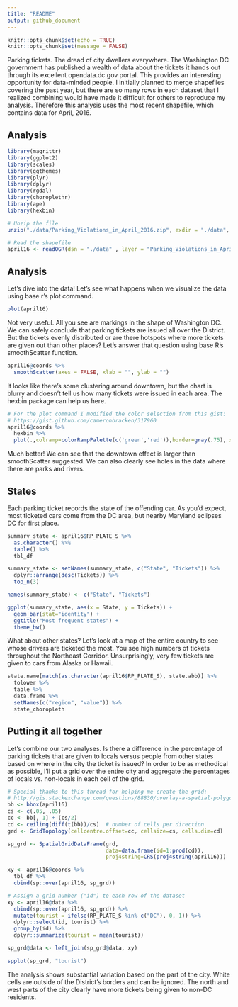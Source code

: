 ```yaml
---
title: "README"
output: github_document
---
```


```r
knitr::opts_chunk$set(echo = TRUE)
knitr::opts_chunk$set(message = FALSE)
```

Parking tickets. The dread of city dwellers everywhere. The Washington DC government has published a wealth of data about the tickets it hands out through its excellent opendata.dc.gov portal. This provides an interesting opportunity for data-minded people. I initially planned to merge shapefiles covering the past year, but there are so many rows in each dataset that I realized combining would have made it difficult for others to reproduce my analysis. Therefore this analysis uses the most recent shapefile, which contains data for April, 2016.

## Analysis

```r
library(magrittr)
library(ggplot2)
library(scales)
library(ggthemes)
library(plyr)
library(dplyr)
library(rgdal)
library(choroplethr)
library(ape)
library(hexbin)

# Unzip the file
unzip("./data/Parking_Violations_in_April_2016.zip", exdir = "./data", overwrite = TRUE)

# Read the shapefile
april16 <- readOGR(dsn = "./data" , layer = "Parking_Violations_in_April_2016")

```

## Analysis
Let's dive into the data! Let's see what happens when we visualize the data using base r's plot command.
```r
plot(april16)
```
Not very useful. All you see are markings in the shape of Washington DC. We can safely conclude that parking tickets are issued all over the District. But the tickets evenly distributed or are there hotspots where more tickets are given out than other places? Let's answer that question using base R's smoothScatter function.
```r
april16@coords %>%
  smoothScatter(axes = FALSE, xlab = "", ylab = "")

```

It looks like there's some clustering around downtown, but the chart is blurry and doesn't tell us how many tickets were issued in each area. The hexbin package can help us here.

```r
# For the plot command I modified the color selection from this gist:
# https://gist.github.com/cameronbracken/317960
april16@coords %>%
  hexbin %>%
  plot(.,colramp=colorRampPalette(c('green','red')),border=gray(.75), xlab = "", ylab = "")

```
Much better! We can see that the downtown effect is larger than smoothScatter suggested. We can also clearly see holes in the data where there are parks and rivers.


## States

Each parking ticket records the state of the offending car. As you'd expect, most ticketed cars come from the DC area, but nearby Maryland eclipses DC for first place.
```r

summary_state <- april16$RP_PLATE_S %>%
  as.character() %>%
  table() %>%
  tbl_df

summary_state <- setNames(summary_state, c("State", "Tickets")) %>%
  dplyr::arrange(desc(Tickets)) %>%
  top_n(3)

names(summary_state) <- c("State", "Tickets")

ggplot(summary_state, aes(x = State, y = Tickets)) +
  geom_bar(stat="identity") +
  ggtitle("Most frequent states") +
  theme_bw()

```

What about other states? Let's look at a map of the entire country to see whose drivers are ticketed the most. You see high numbers of tickets throughout the Northeast Corridor. Unsurprisingly, very few tickets are given to cars from Alaska or Hawaii.
```r

state.name[match(as.character(april16$RP_PLATE_S), state.abb)] %>%
  tolower %>%
  table %>% 
  data.frame %>%
  setNames(c("region", "value")) %>%
  state_choropleth

```

## Putting it all together

Let's combine our two analyses. Is there a difference in the percentage of parking tickets that are given to locals versus people from other states based on where in the city the ticket is issued? In order to be as methodical as possible, I'll put a grid over the entire city and aggregate the percentages of locals vs. non-locals in each cell of the grid.

```r
# Special thanks to this thread for helping me create the grid:
# http://gis.stackexchange.com/questions/88830/overlay-a-spatial-polygon-with-a-grid-and-check-in-which-grid-element-specific-c
bb <- bbox(april16)
cs <- c(.05, .05)
cc <- bb[, 1] + (cs/2)
cd <- ceiling(diff(t(bb))/cs)  # number of cells per direction
grd <- GridTopology(cellcentre.offset=cc, cellsize=cs, cells.dim=cd)

sp_grd <- SpatialGridDataFrame(grd,
                               data=data.frame(id=1:prod(cd)),
                               proj4string=CRS(proj4string(april16)))

xy <- april16@coords %>%
  tbl_df %>%
  cbind(sp::over(april16, sp_grd))

# Assign a grid number ("id") to each row of the dataset
xy <- april16@data %>%
  cbind(sp::over(april16, sp_grd)) %>%
  mutate(tourist = ifelse(RP_PLATE_S %in% c("DC"), 0, 1)) %>%
  dplyr::select(id, tourist) %>%
  group_by(id) %>%
  dplyr::summarize(tourist = mean(tourist)) 

sp_grd@data <- left_join(sp_grd@data, xy)

spplot(sp_grd, "tourist")

```

The analysis shows substantial variation based on the part of the city. White cells are outside of the District's borders and can be ignored. The north and west parts of the city clearly have more tickets being given to non-DC residents.